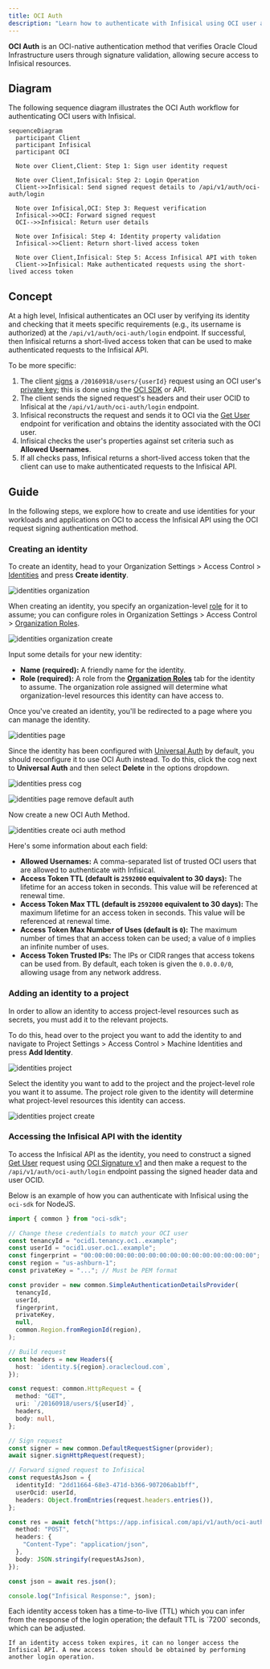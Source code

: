 ```yaml
---
title: OCI Auth
description: "Learn how to authenticate with Infisical using OCI user accounts."
---
```


**OCI Auth** is an OCI-native authentication method that verifies Oracle Cloud Infrastructure users through signature validation, allowing secure access to Infisical resources.

## Diagram

The following sequence diagram illustrates the OCI Auth workflow for authenticating OCI users with Infisical.

```mermaid
sequenceDiagram
  participant Client
  participant Infisical
  participant OCI

  Note over Client,Client: Step 1: Sign user identity request

  Note over Client,Infisical: Step 2: Login Operation
  Client->>Infisical: Send signed request details to /api/v1/auth/oci-auth/login

  Note over Infisical,OCI: Step 3: Request verification
  Infisical->>OCI: Forward signed request
  OCI-->>Infisical: Return user details

  Note over Infisical: Step 4: Identity property validation
  Infisical->>Client: Return short-lived access token

  Note over Client,Infisical: Step 5: Access Infisical API with token
  Client->>Infisical: Make authenticated requests using the short-lived access token
```

## Concept

At a high level, Infisical authenticates an OCI user by verifying its identity and checking that it meets specific requirements (e.g., its username is authorized) at the `/api/v1/auth/oci-auth/login` endpoint. If successful,
then Infisical returns a short-lived access token that can be used to make authenticated requests to the Infisical API.

To be more specific:
1. The client [signs](https://docs.oracle.com/en-us/iaas/Content/API/Concepts/signingrequests.htm) a `/20160918/users/{userId}` request using an OCI user's [private key](https://docs.oracle.com/en-us/iaas/Content/API/Concepts/apisigningkey.htm#Required_Keys_and_OCIDs); this is done using the [OCI SDK](https://infisical.com/docs/documentation/platform/identities/oci-auth#accessing-the-infisical-api-with-the-identity) or API.
2. The client sends the signed request's headers and their user OCID to Infisical at the `/api/v1/auth/oci-auth/login` endpoint.
3. Infisical reconstructs the request and sends it to OCI via the [Get User](https://docs.oracle.com/en/engineered-systems/private-cloud-appliance/3.0-latest/ceapi/op-20160918-users-user_id-get.html) endpoint for verification and obtains the identity associated with the OCI user.
4. Infisical checks the user's properties against set criteria such as **Allowed Usernames**.
5. If all checks pass, Infisical returns a short-lived access token that the client can use to make authenticated requests to the Infisical API.

## Guide

In the following steps, we explore how to create and use identities for your workloads and applications on OCI to
access the Infisical API using the OCI request signing authentication method.

### Creating an identity

To create an identity, head to your Organization Settings > Access Control > [Identities](https://app.infisical.com/organization/access-management?selectedTab=identities) and press **Create identity**.

![identities organization](/images/platform/identities/identities-org.png)

When creating an identity, you specify an organization-level [role](/documentation/platform/role-based-access-controls) for it to assume; you can configure roles in Organization Settings > Access Control > [Organization Roles](https://app.infisical.com/organization/access-management?selectedTab=roles).

![identities organization create](/images/platform/identities/identities-org-create.png)

Input some details for your new identity:
- **Name (required):** A friendly name for the identity.
- **Role (required):** A role from the [**Organization Roles**](https://app.infisical.com/organization/access-management?selectedTab=roles) tab for the identity to assume. The organization role assigned will determine what organization-level resources this identity can have access to.

Once you've created an identity, you'll be redirected to a page where you can manage the identity.

![identities page](/images/platform/identities/identities-page.png)

Since the identity has been configured with [Universal Auth](https://infisical.com/docs/documentation/platform/identities/universal-auth) by default, you should reconfigure it to use OCI Auth instead. To do this, click the cog next to **Universal Auth** and then select **Delete** in the options dropdown.

![identities press cog](/images/platform/identities/identities-press-cog.png)

![identities page remove default auth](/images/platform/identities/identities-page-remove-default-auth.png)

Now create a new OCI Auth Method.

![identities create oci auth method](/images/platform/identities/identities-org-create-oci-auth-method.png)

Here's some information about each field:
- **Allowed Usernames:** A comma-separated list of trusted OCI users that are allowed to authenticate with Infisical.
- **Access Token TTL (default is `2592000` equivalent to 30 days):** The lifetime for an access token in seconds. This value will be referenced at renewal time.
- **Access Token Max TTL (default is `2592000` equivalent to 30 days):** The maximum lifetime for an access token in seconds. This value will be referenced at renewal time.
- **Access Token Max Number of Uses (default is `0`):** The maximum number of times that an access token can be used; a value of `0` implies an infinite number of uses.
- **Access Token Trusted IPs:** The IPs or CIDR ranges that access tokens can be used from. By default, each token is given the `0.0.0.0/0`, allowing usage from any network address.

### Adding an identity to a project

In order to allow an identity to access project-level resources such as secrets, you must add it to the relevant projects.

To do this, head over to the project you want to add the identity to and navigate to Project Settings > Access Control > Machine Identities and press **Add Identity**.

![identities project](/images/platform/identities/identities-project.png)

Select the identity you want to add to the project and the project-level role you want it to assume. The project role given to the identity will determine what project-level resources this identity can access.

![identities project create](/images/platform/identities/identities-project-create.png)

### Accessing the Infisical API with the identity

To access the Infisical API as the identity, you need to construct a signed [Get User](https://docs.oracle.com/en/engineered-systems/private-cloud-appliance/3.0-latest/ceapi/op-20160918-users-user_id-get.html) request using [OCI Signature v1](https://docs.oracle.com/en-us/iaas/Content/API/Concepts/signingrequests.htm#Request_Signatures) and then make a request to the `/api/v1/auth/oci-auth/login` endpoint passing the signed header data and user OCID.

Below is an example of how you can authenticate with Infisical using the `oci-sdk` for NodeJS.

```typescript
import { common } from "oci-sdk";

// Change these credentials to match your OCI user
const tenancyId = "ocid1.tenancy.oc1..example";
const userId = "ocid1.user.oc1..example";
const fingerprint = "00:00:00:00:00:00:00:00:00:00:00:00:00:00:00:00";
const region = "us-ashburn-1";
const privateKey = "..."; // Must be PEM format

const provider = new common.SimpleAuthenticationDetailsProvider(
  tenancyId,
  userId,
  fingerprint,
  privateKey,
  null,
  common.Region.fromRegionId(region),
);

// Build request
const headers = new Headers({
  host: `identity.${region}.oraclecloud.com`,
});

const request: common.HttpRequest = {
  method: "GET",
  uri: `/20160918/users/${userId}`,
  headers,
  body: null,
};

// Sign request
const signer = new common.DefaultRequestSigner(provider);
await signer.signHttpRequest(request);

// Forward signed request to Infisical
const requestAsJson = {
  identityId: "2dd11664-68e3-471d-b366-907206ab1bff",
  userOcid: userId,
  headers: Object.fromEntries(request.headers.entries()),
};

const res = await fetch("https://app.infisical.com/api/v1/auth/oci-auth/login", {
  method: "POST",
  headers: {
    "Content-Type": "application/json",
  },
  body: JSON.stringify(requestAsJson),
});

const json = await res.json();

console.log("Infisical Response:", json);
```

<Note>
    Each identity access token has a time-to-live (TTL) which you can infer from the response of the login operation; the default TTL is `7200` seconds, which can be adjusted.

    If an identity access token expires, it can no longer access the Infisical API. A new access token should be obtained by performing another login operation.
</Note>
